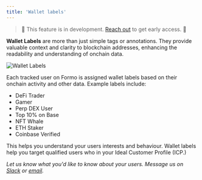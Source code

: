 ```yaml
---
title: 'Wallet labels'
---
```


> 🚧 This feature is in development. <a href="https://cal.com/formo/30min">Reach out</a> to get early access. 🚧

**Wallet Labels** are more than just simple tags or annotations. They provide valuable context and clarity to blockchain addresses, enhancing the readability and understanding of onchain data.

<Frame caption="Turn anonymous visitors into high-value users with wallet labels.">
	<img src="/images/wallet-intelligence-wallet-labels.png" alt="Wallet Labels" />
</Frame>

Each tracked user on Formo is assigned wallet labels based on their onchain activity and other data. Example labels include:
- DeFi Trader
- Gamer
- Perp DEX User
- Top 10% on Base
- NFT Whale
- ETH Staker
- Coinbase Verified

This helps you understand your users interests and behaviour. Wallet labels help you target qualified users who in your Ideal Customer Profile (ICP.)

*Let us know what you'd like to know about your users. Message us on [Slack](https://formo.so/slack) or [email](mailto:yos@formo.so).*